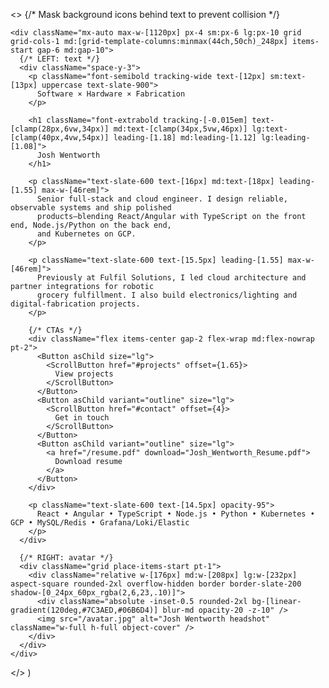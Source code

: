 
  <>
    {/* Mask background icons behind text to prevent collision */}
    <div className="pointer-events-none absolute inset-0 [mask-image:radial-gradient(220px_140px_at_22%_44%,transparent_0,black_60%)]" />

    <div className="mx-auto max-w-[1120px] px-4 sm:px-6 lg:px-10 grid grid-cols-1 md:[grid-template-columns:minmax(44ch,50ch)_248px] items-start gap-6 md:gap-10">
      {/* LEFT: text */}
      <div className="space-y-3">
        <p className="font-semibold tracking-wide text-[12px] sm:text-[13px] uppercase text-slate-900">
          Software × Hardware × Fabrication
        </p>

        <h1 className="font-extrabold tracking-[-0.015em] text-[clamp(28px,6vw,34px)] md:text-[clamp(34px,5vw,46px)] lg:text-[clamp(40px,4vw,54px)] leading-[1.18] md:leading-[1.12] lg:leading-[1.08]">
          Josh Wentworth
        </h1>

        <p className="text-slate-600 text-[16px] md:text-[18px] leading-[1.55] max-w-[46rem]">
          Senior full-stack and cloud engineer. I design reliable, observable systems and ship polished
          products—blending React/Angular with TypeScript on the front end, Node.js/Python on the back end,
          and Kubernetes on GCP.
        </p>

        <p className="text-slate-600 text-[15.5px] leading-[1.55] max-w-[46rem]">
          Previously at Fulfil Solutions, I led cloud architecture and partner integrations for robotic
          grocery fulfillment. I also build electronics/lighting and digital-fabrication projects.
        </p>

        {/* CTAs */}
        <div className="flex items-center gap-2 flex-wrap md:flex-nowrap pt-2">
          <Button asChild size="lg">
            <ScrollButton href="#projects" offset={1.65}>
              View projects
            </ScrollButton>
          </Button>
          <Button asChild variant="outline" size="lg">
            <ScrollButton href="#contact" offset={4}>
              Get in touch
            </ScrollButton>
          </Button>
          <Button asChild variant="outline" size="lg">
            <a href="/resume.pdf" download="Josh_Wentworth_Resume.pdf">
              Download resume
            </a>
          </Button>
        </div>

        <p className="text-slate-600 text-[14.5px] opacity-95">
          React • Angular • TypeScript • Node.js • Python • Kubernetes • GCP • MySQL/Redis • Grafana/Loki/Elastic
        </p>
      </div>

      {/* RIGHT: avatar */}
      <div className="grid place-items-start pt-1">
        <div className="relative w-[176px] md:w-[208px] lg:w-[232px] aspect-square rounded-2xl overflow-hidden border border-slate-200 shadow-[0_24px_60px_rgba(2,6,23,.10)]">
          <div className="absolute -inset-0.5 rounded-2xl bg-[linear-gradient(120deg,#7C3AED,#06B6D4)] blur-md opacity-20 -z-10" />
          <img src="/avatar.jpg" alt="Josh Wentworth headshot" className="w-full h-full object-cover" />
        </div>
      </div>
    </div>
  </>
)
